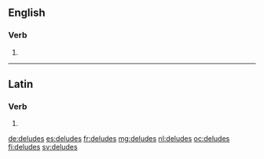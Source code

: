 ==English==

===Verb===
{{head|en|verb form}}

# {{en-third-person singular of|delude}}

----

==Latin==

===Verb===
{{la-verb-form|delūdēs}}

# {{conjugation of|delūdō||2|s|fut|act|ind|lang=la}}

[[de:deludes]]
[[es:deludes]]
[[fr:deludes]]
[[mg:deludes]]
[[nl:deludes]]
[[oc:deludes]]
[[fi:deludes]]
[[sv:deludes]]